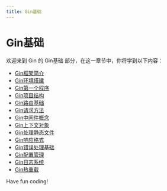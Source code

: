 ```yaml
---
title: Gin基础
---
```


# Gin基础

欢迎来到 Gin 的 Gin基础 部分，在这一章节中，你将学到以下内容：

- [Gin框架简介](./0-introduction-to-the-gin-framework.mdx)
- [Gin环境搭建](./1-construction-of-gin-environment.mdx)
- [Gin第一个程序](./2-gin-first-program.mdx)
- [Gin项目结构](./3-gin-project-structure.mdx)
- [Gin路由基础](./4-gin-routing-basics.mdx)
- [Gin请求方法](./5-gin-request-method.mdx)
- [Gin中间件概念](./6-gin-middleware-concepts.mdx)
- [Gin上下文对象](./7-gin-context-object.mdx)
- [Gin处理静态文件](./8-gin-handles-static-files.mdx)
- [Gin响应格式](./9-gin-response-format.mdx)
- [Gin错误处理基础](./10-gin-error-handling-basics.mdx)
- [Gin配置管理](./11-gin-configuration-management.mdx)
- [Gin日志系统](./12-gin-logging-system.mdx)
- [Gin热重载](./13-gin-hot-reload.mdx)

Have fun coding!